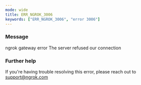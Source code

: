 ```yaml
---
mode: wide
title: ERR_NGROK_3006
keywords: ["ERR_NGROK_3006", "error 3006"]
---
```


### Message

ngrok gateway error
The server refused our connection

### Further help

If you're having trouble resolving this error, please reach out to [support@ngrok.com](mailto:support@ngrok.com?subject=Help%20with%20ERR_NGROK_3006)
